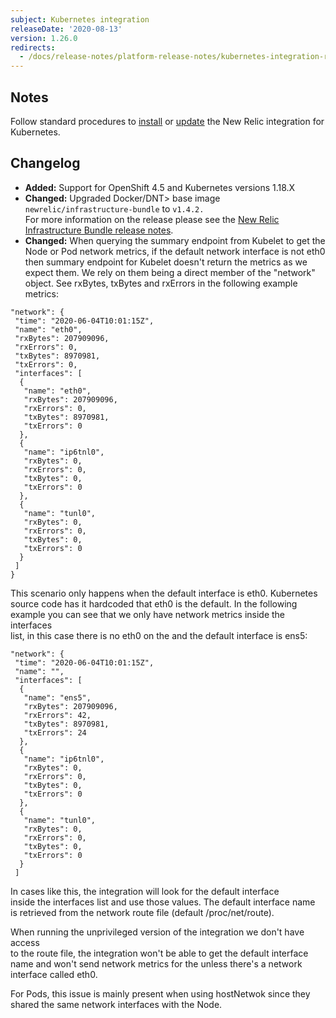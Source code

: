```yaml
---
subject: Kubernetes integration
releaseDate: '2020-08-13'
version: 1.26.0
redirects:
  - /docs/release-notes/platform-release-notes/kubernetes-integration-release-notes/new-relic-integration-kubernetes-1260
---
```


## Notes

Follow standard procedures to [install](/docs/integrations/host-integrations/host-integrations-list/kubernetes-monitoring-integration#install) or [update](/docs/integrations/host-integrations/host-integrations-list/kubernetes-monitoring-integration#update) the New Relic integration for Kubernetes.

## Changelog

* **Added:** Support for OpenShift 4.5 and Kubernetes versions 1.18.X
* **Changed:** Upgraded <DNT>Docker/DNT> base image `newrelic/infrastructure-bundle` to `v1.4.2.`  
  For more information on the release please see the [New Relic Infrastructure Bundle release notes](https://github.com/newrelic/infrastructure-bundle/releases/tag/1.4.2).
* **Changed:** When querying the summary endpoint from Kubelet to get the Node or Pod network metrics, if the default network interface is not eth0 then summary endpoint for Kubelet doesn't return the metrics as we expect them. We rely on them being a direct member of the "network" object. See rxBytes, txBytes and rxErrors in the following example metrics:

```
"network": {
 "time": "2020-06-04T10:01:15Z",
 "name": "eth0",
 "rxBytes": 207909096,
 "rxErrors": 0,
 "txBytes": 8970981,
 "txErrors": 0,
 "interfaces": [
  {
   "name": "eth0",
   "rxBytes": 207909096,
   "rxErrors": 0,
   "txBytes": 8970981,
   "txErrors": 0
  },
  {
   "name": "ip6tnl0",
   "rxBytes": 0,
   "rxErrors": 0,
   "txBytes": 0,
   "txErrors": 0
  },
  {
   "name": "tunl0",
   "rxBytes": 0,
   "rxErrors": 0,
   "txBytes": 0,
   "txErrors": 0
  }
 ]
}
```

This scenario only happens when the default interface is eth0. Kubernetes  
source code has it hardcoded that eth0 is the default. In the following  
example you can see that we only have network metrics inside the interfaces  
list, in this case there is no eth0 on the and the default interface is ens5:

```
"network": {
 "time": "2020-06-04T10:01:15Z",
 "name": "",
 "interfaces": [
  {
   "name": "ens5",
   "rxBytes": 207909096,
   "rxErrors": 42,
   "txBytes": 8970981,
   "txErrors": 24
  },
  {
   "name": "ip6tnl0",
   "rxBytes": 0,
   "rxErrors": 0,
   "txBytes": 0,
   "txErrors": 0
  },
  {
   "name": "tunl0",
   "rxBytes": 0,
   "rxErrors": 0,
   "txBytes": 0,
   "txErrors": 0
  }
 ]
```

In cases like this, the integration will look for the default interface  
inside the interfaces list and use those values. The default interface name  
is retrieved from the network route file (default /proc/net/route).

When running the unprivileged version of the integration we don't have access  
to the route file, the integration won't be able to get the default interface  
name and won't send network metrics for the unless there's a network  
interface called eth0.

For Pods, this issue is mainly present when using hostNetwok since they  
shared the same network interfaces with the Node.
